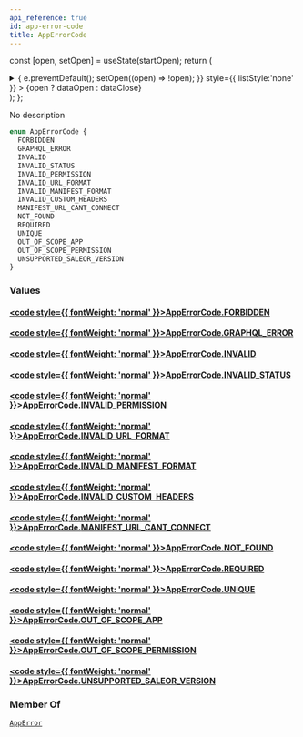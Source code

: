 ```yaml
---
api_reference: true
id: app-error-code
title: AppErrorCode
---
```






const [open, setOpen] = useState(startOpen);
return (
<details {...(open ? { open: true } : {})} className="details" style={{ border:'none', boxShadow:'none', background:'var(--ifm-background-color)' }}>
<summary
onClick={(e) => {
e.preventDefault();
setOpen((open) => !open);
}}
style={{ listStyle:'none' }} >
{open ? dataOpen : dataClose}
</summary>
{open && children}
</details>
);
};

No description

```graphql
enum AppErrorCode {
  FORBIDDEN
  GRAPHQL_ERROR
  INVALID
  INVALID_STATUS
  INVALID_PERMISSION
  INVALID_URL_FORMAT
  INVALID_MANIFEST_FORMAT
  INVALID_CUSTOM_HEADERS
  MANIFEST_URL_CANT_CONNECT
  NOT_FOUND
  REQUIRED
  UNIQUE
  OUT_OF_SCOPE_APP
  OUT_OF_SCOPE_PERMISSION
  UNSUPPORTED_SALEOR_VERSION
}
```

### Values

#### [<code style={{ fontWeight: 'normal' }}>AppErrorCode.<b>FORBIDDEN</b></code>](#)

#### [<code style={{ fontWeight: 'normal' }}>AppErrorCode.<b>GRAPHQL_ERROR</b></code>](#)

#### [<code style={{ fontWeight: 'normal' }}>AppErrorCode.<b>INVALID</b></code>](#)

#### [<code style={{ fontWeight: 'normal' }}>AppErrorCode.<b>INVALID_STATUS</b></code>](#)

#### [<code style={{ fontWeight: 'normal' }}>AppErrorCode.<b>INVALID_PERMISSION</b></code>](#)

#### [<code style={{ fontWeight: 'normal' }}>AppErrorCode.<b>INVALID_URL_FORMAT</b></code>](#)

#### [<code style={{ fontWeight: 'normal' }}>AppErrorCode.<b>INVALID_MANIFEST_FORMAT</b></code>](#)

#### [<code style={{ fontWeight: 'normal' }}>AppErrorCode.<b>INVALID_CUSTOM_HEADERS</b></code>](#)

#### [<code style={{ fontWeight: 'normal' }}>AppErrorCode.<b>MANIFEST_URL_CANT_CONNECT</b></code>](#)

#### [<code style={{ fontWeight: 'normal' }}>AppErrorCode.<b>NOT_FOUND</b></code>](#)

#### [<code style={{ fontWeight: 'normal' }}>AppErrorCode.<b>REQUIRED</b></code>](#)

#### [<code style={{ fontWeight: 'normal' }}>AppErrorCode.<b>UNIQUE</b></code>](#)

#### [<code style={{ fontWeight: 'normal' }}>AppErrorCode.<b>OUT_OF_SCOPE_APP</b></code>](#)

#### [<code style={{ fontWeight: 'normal' }}>AppErrorCode.<b>OUT_OF_SCOPE_PERMISSION</b></code>](#)

#### [<code style={{ fontWeight: 'normal' }}>AppErrorCode.<b>UNSUPPORTED_SALEOR_VERSION</b></code>](#)

### Member Of

[`AppError`](../../../api-reference/apps/objects/app-error.mdx) <Badge class="badge badge--secondary" text="object"/>
